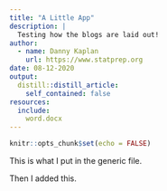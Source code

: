 ```yaml
---
title: "A Little App"
description: |
  Testing how the blogs are laid out!
author:
  - name: Danny Kaplan
    url: https://www.statprep.org
date: 08-12-2020
output:
  distill::distill_article:
    self_contained: false
resources:
  include: 
    word.docx
---
```


```r
knitr::opts_chunk$set(echo = FALSE)
```

This  is what I  put  in the generic file.

Then I added this.

